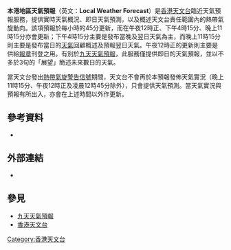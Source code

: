 

'''本港地區天氣預報'''（英文：'''Local Weather Forecast'''）是[[香港天文台|香港天文台]]臨近天氣預報服務，提供實時天氣概況、即日天氣預測，以及概述天文台責任範圍內的熱帶氣旋動向。該項預報於每小時的45分更新，而在午夜12時正、下午4時15分、晚上11時15分亦會更新；下午4時15分主要是發布當晚及翌日天氣為主，而晚上11時15分則主要是發布當日的[[天氣|天氣]]回顧概述及預報翌日天氣。午夜12時正的更新則主要是供給[[報章|報章]]刊登之用。有別於[[九天天氣預報_(香港天文台)|九天天氣預報]]，此服務僅提供即日的天氣預報，並以不多於3句的「展望」簡述未來數日的天氣。

當天文台發出[[熱帶氣旋警告信號_(香港)|熱帶氣旋警告信號]]期間，天文台不會再於本預報發佈天氣實況（晚上11時15分、午夜12時正及凌晨12時45分除外），只會提供天氣預測。當天氣實況與預報有所出入，亦會在上述時間以外作更新。

==參考資料==
*{{YouTube|Oj_QiI6yUqc|氣象冷知識：天氣術語知幾多?}}
{{reflist}}
==外部連結==
*{{cite web|url=http://www.hko.gov.hk/wxinfo/currwx/flwc.htm|title=本港地區天氣預報|author=香港天文台|access-date=2014-04-05|archive-date=2019-11-25|archive-url=https://web.archive.org/web/20191125220144/http://www.hko.gov.hk/wxinfo/currwx/flwc.htm}}
==參見==
* [[九天天氣預報_(香港天文台)|九天天氣預報]]
* [[香港天文台|香港天文台]]

[[Category:香港天文台|Category:香港天文台]]